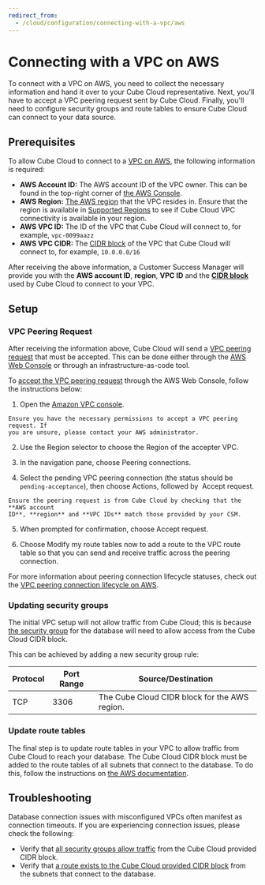 ```yaml
---
redirect_from:
  - /cloud/configuration/connecting-with-a-vpc/aws
---
```


# Connecting with a VPC on AWS
To connect with a VPC on AWS, you need to collect the necessary information and
hand it over to your Cube Cloud representative. Next, you'll have to accept a
VPC peering request sent by Cube Cloud. Finally, you'll need to configure
security groups and route tables to ensure Cube Cloud can connect to your data
source.

## Prerequisites

To allow Cube Cloud to connect to a [VPC on AWS][aws-docs-vpc], the following
information is required:

- **AWS Account ID:** The AWS account ID of the VPC owner. This can be found in
  the top-right corner of [the AWS Console][aws-console].
- **AWS Region:** [The AWS region][aws-docs-regions] that the VPC resides in.
  Ensure that the region is available in [Supported Regions](#supported-regions)
  to see if Cube Cloud VPC connectivity is available in your region.
- **AWS VPC ID:** The ID of the VPC that Cube Cloud will connect to, for
  example, `vpc-0099aazz`
- **AWS VPC CIDR:** The [CIDR block][wiki-cidr-block] of the VPC that Cube Cloud
  will connect to, for example, `10.0.0.0/16`

After receiving the above information, a Customer Success Manager will provide
you with the **AWS account ID**, **region**, **VPC ID** and the [**CIDR
block**][wiki-cidr-block] used by Cube Cloud to connect to your VPC.

## Setup

###  VPC Peering Request

After receiving the information above, Cube Cloud will send a [VPC peering
request][aws-docs-vpc-peering] that must be accepted. This can be done either
through the [AWS Web Console][aws-console] or through an infrastructure-as-code
tool.

To [accept the VPC peering request][aws-docs-vpc-peering-accept] through the AWS
Web Console, follow the instructions below:

1. Open the [Amazon VPC console](https://console.aws.amazon.com/vpc/).

  <WarningBox>

    Ensure you have the necessary permissions to accept a VPC peering request. If
    you are unsure, please contact your AWS administrator.

  </WarningBox>

2. Use the Region selector to choose the Region of the accepter VPC.

3. In the navigation pane, choose <Btn>Peering connections</Btn>.

4. Select the pending VPC peering connection (the status should be
   `pending-acceptance`), then choose <Btn>Actions</Btn>, followed by&nbsp;
   &ZeroWidthSpace;<Btn>Accept request</Btn>.

  <WarningBox>

    Ensure the peering request is from Cube Cloud by checking that the **AWS account
    ID**, **region** and **VPC IDs** match those provided by your CSM.

  </WarningBox>

5. When prompted for confirmation, choose <Btn>Accept request</Btn>.

6. Choose <Btn>Modify my route tables now</Btn> to add a route to the VPC route
   table so that you can send and receive traffic across the peering connection.

<InfoBox>

For more information about peering connection lifecycle statuses, check out the
[VPC peering connection lifecycle on AWS][aws-docs-vpc-peering-lifecycle].

</InfoBox>

###  Updating security groups

The initial VPC setup will not allow traffic from Cube Cloud; this is because
[the security group][aws-docs-vpc-security-group] for the database will need to
allow access from the Cube Cloud CIDR block.

This can be achieved by adding a new security group rule:

| Protocol | Port Range | Source/Destination                            |
| -------- | ---------- | --------------------------------------------- |
| TCP      | 3306       | The Cube Cloud CIDR block for the AWS region. |

###  Update route tables

The final step is to update route tables in your VPC to allow traffic from Cube
Cloud to reach your database. The Cube Cloud CIDR block must be added to the
route tables of all subnets that connect to the database. To do this, follow the
instructions on [the AWS documentation][aws-docs-vpc-peering-routing].

## Troubleshooting

Database connection issues with misconfigured VPCs often manifest as connection
timeouts. If you are experiencing connection issues, please check the following:

- Verify that
  [all security groups allow traffic](#setup-updating-security-groups) from the
  Cube Cloud provided CIDR block.
- Verify that
  [a route exists to the Cube Cloud provided CIDR block](#setup-update-route-tables)
  from the subnets that connect to the database.

[aws-console]: https://console.aws.amazon.com/
[aws-docs-regions]:
  https://docs.aws.amazon.com/AWSEC2/latest/UserGuide/using-regions-availability-zones.html#concepts-available-regions
[aws-docs-vpc]:
  https://docs.aws.amazon.com/vpc/latest/userguide/what-is-amazon-vpc.html
[aws-docs-vpc-peering-accept]:
  https://docs.aws.amazon.com/vpc/latest/peering/create-vpc-peering-connection.html#different-account-different-region
[aws-docs-vpc-peering-lifecycle]:
  https://docs.aws.amazon.com/vpc/latest/peering/vpc-peering-basics.html#vpc-peering-lifecycle
[aws-docs-vpc-peering-routing]:
  https://docs.aws.amazon.com/vpc/latest/peering/vpc-peering-routing.html
[aws-docs-vpc-peering]:
  https://docs.aws.amazon.com/vpc/latest/peering/what-is-vpc-peering.html
[aws-docs-vpc-security-group]:
  https://docs.aws.amazon.com/vpc/latest/userguide/VPC_SecurityGroups.html#SecurityGroupRules
[wiki-cidr-block]:
  https://en.wikipedia.org/wiki/Classless_Inter-Domain_Routing#CIDR_blocks

